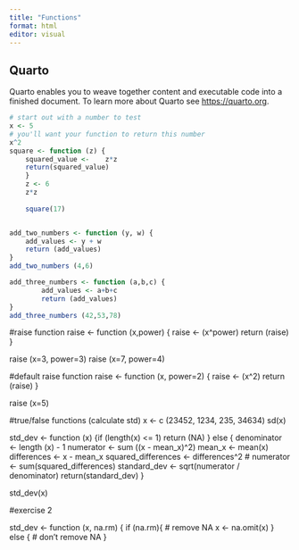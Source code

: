 ```yaml
---
title: "Functions"
format: html
editor: visual
---
```


## Quarto

Quarto enables you to weave together content and executable code into a finished document. To learn more about Quarto see <https://quarto.org>.

```r
# start out with a number to test
x <- 5
# you'll want your function to return this number
x^2
square <- function (z) {
	squared_value <-	z*z
	return(squared_value)
	}
	z <- 6
	z*z
	
	square(17)


add_two_numbers <- function (y, w) {
	add_values <- y + w
	return (add_values)
}
add_two_numbers (4,6)

add_three_numbers <- function (a,b,c) {
		add_values <- a+b+c
		return (add_values)
}
add_three_numbers (42,53,78)


```
#raise function
raise <- function (x,power) {
raise <- (x^power)
return (raise)
}

raise (x=3, power=3)
raise (x=7, power=4)

#default raise function
raise <- function (x, power=2) {
raise <- (x^2)
return (raise)
}

raise (x=5)

#true/false functions (calculate std)
x <- c (23452, 1234, 235, 34634)
sd(x)

std_dev <- function (x) {if (length(x) <= 1) return (NA)
} else {
denominator <- length (x) - 1
numerator <- sum ((x - mean_x)^2)
mean_x <- mean(x)
differences <- x - mean_x
squared_differences <- differences^2
# numerator <- sum(squared_differences)
standard_dev <- sqrt(numerator / denominator)
return(standard_dev)
}

std_dev(x)

#exercise 2

std_dev <- function (x, na.rm) {
if (na.rm){
# remove NA
x <- na.omit(x)
} else {
# don't remove NA
}
